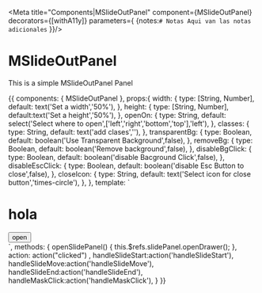 
<Meta title="Components|MSlideOutPanel" 
component={MSlideOutPanel} 
decorators={[withA11y]} parameters={
  {notes:`
                # Notas
                Aqui van las notas adicionales
              `
  }}/>

# MSlideOutPanel

<Props of={MSlideOutPanel} />

This is a simple MSlideOutPanel Panel

<Preview>
<Story name="MSlideOutPanel Panel" inline={true}>
  {{
      components: { MSlideOutPanel },
      props:{
        width: {
          type: [String, Number],
          default: text('Set a width','50%'),
        },
        height: {
          type: [String, Number],
          default:text('Set a height','50%'),
        },
        openOn: {
          type: String,
          default: select('Select where to open',['left','right','bottom','top'],'left'),
        },
        classes: {
          type: String,
          default: text('add clases',''),
        },
        transparentBg: {
          type: Boolean,
          default: boolean('Use Transparent Background',false),
        },
        removeBg: {
          type: Boolean,
          default: boolean('Remove background',false),
        },
        disableBgClick: {
          type: Boolean,
          default: boolean('disable Bacground Click',false),
        },
        disableEscClick: {
          type: Boolean,
          default: boolean('disable Esc Button to close',false),
        },
        closeIcon: {
          type: String,
          default: text('Select icon for close button','times-circle'),
        },
      },
      template: `
      <div >
                 <m-slide-out-panel 
                 ref="slidePanel"
                 :width="width"
                 :height="height"
                 :openOn="openOn"
                 :classes="classes"
                 :transparentBg="transparentBg"
                :removeBg="removeBg"
                :disableBgClick="disableBgClick"
                :disableEscClick="disableEscClick"
                :closeIcon="closeIcon">
                    <h1>hola</h1>
                  </m-slide-out-panel>
                  <button @click="openSlidePanel">
                    open
                  </button>
                  </div>
                `,
      methods: { 
        openSlidePanel() {
          this.$refs.slidePanel.openDrawer();
        },
        action: action("clicked") ,
        handleSlideStart:action('handleSlideStart'),
        handleSlideMove:action('handleSlideMove'),
        handleSlideEnd:action('handleSlideEnd'),
        handleMaskClick:action('handleMaskClick'),
      }
  }}
</Story>
</Preview>

